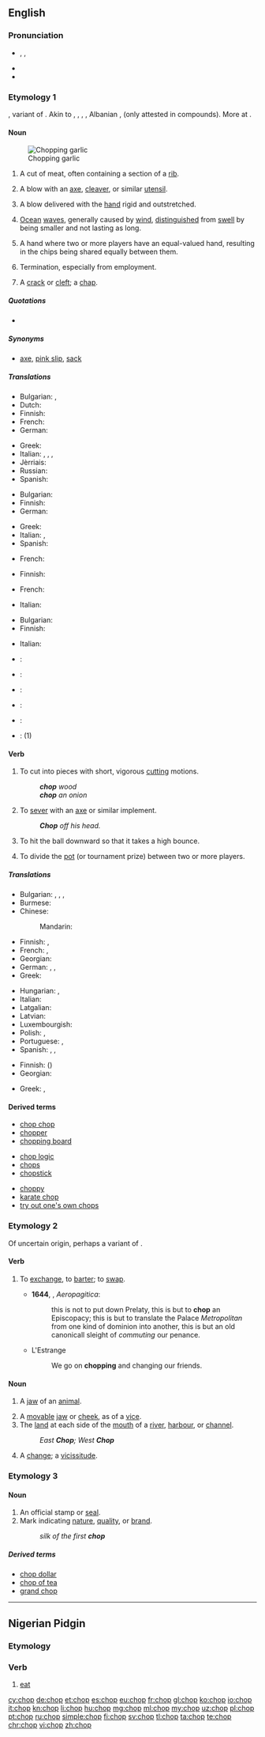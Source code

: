 {{also|chóp|chộp}}
==English==
{{wikipedia|dab=chop}}

===Pronunciation===
* {{a|UK}} {{enPR|chŏp}}, {{IPA|/tʃɒp/}}, {{X-SAMPA|/tSQp/}}
* {{audio|en-us-chop.ogg|Audio (US)}}
* {{rhymes|ɒp}}

===Etymology 1===
{{etyl|enm|en}} {{term|choppen|lang=enm}}, variant of {{term|chappen||to chop|lang=enm}}. Akin to {{etyl|nl|-}} {{term|kappen||to chop, cut, hew|lang=nl}}, {{etyl|gml|-}} {{term|koppen||to cut off, lop, poll|lang=gml}}, {{etyl|da|-}} {{term|kappe||to cut, lop off, poll|lang=da}}, {{etyl|sv|-}} {{term|kapa||to cut|lang=sv}}, Albanian {{term|copë||piece, chunk|lang=sq}}, {{etyl|ang|-}} {{term/t|ang|*cippian}} (only attested in compounds). More at {{l|en|chip}}.

====Noun====
{{en-noun}}
[[Image:Chopping garlic-01.jpg|thumb|Chopping garlic]]

# A cut of meat, often containing a section of a [[rib]].
#: {{usex|I only like lamb '''chops''' with mint jelly.|lang=en}}
# A blow with an [[axe]], [[cleaver]], or similar [[utensil]].
#: {{usex|It should take just one good '''''chop''''' to fell the sapling.|lang=en}}
# {{context|martial arts|lang=en}} A blow delivered with the [[hand]] rigid and outstretched.
#: {{usex|A karate '''chop'''.|lang=en}}
# [[ocean|Ocean]] [[wave]]s, generally caused by [[wind]], [[distinguished]] from [[swell]] by being smaller and not lasting as long.
# {{context|poker|lang=en}} A hand where two or more players have an equal-valued hand, resulting in the chips being shared equally between them.
#: {{usex|With both players having an ace-high straight, the pot was a '''chop'''.|lang=en}}
# {{context|informal|with "the"|lang=en}} Termination, especially from employment.
# {{context|dated|lang=en}} A [[crack]] or [[cleft]]; a [[chap]].

=====Quotations=====
* {{seeCites}}

=====Synonyms=====
* {{sense|dismissal, especially from employment (informal)}} [[axe]], [[pink slip]], [[sack]]

=====Translations=====
{{trans-top|cut of meat}}
* Bulgarian: {{t-|bg|пържола|f|sc=Cyrl}}, {{t-|bg|котлет|m|sc=Cyrl}}
* Dutch: {{t+|nl|karbonade|c}}
* Finnish: {{t+|fi|kyljys}}
* French: {{t+|fr|côtelette|f}}
* German: {{t+|de|Kotelett|n}}
{{trans-mid}}
* Greek: {{t+|el|παϊδάκι|n|tr=παïδακι|sc=Grek}}
* Italian: {{t-|it|costoletta}}, {{t+|it|braciola|f}}, {{t+|it|taglio|m}}, {{t+|it|costata|f}}
* Jèrriais: {{tø|roa-jer|côtelette|f}}
* Russian: {{t+|ru|отбивная|sc=Cyrl}}
* Spanish: {{t+|es|chuleta|f}}
{{trans-bottom}}

{{trans-top|blow with an axe or similar utensil}}
* Bulgarian: {{t-|bg|сечащ удар|sc=Cyrl}}
* Finnish: {{t+|fi|isku}}
* German: {{t+|de|Hieb|m}}
{{trans-mid}}
* Greek: {{t+|el|χτύπημα|n|tr=chtýpima|sc=Grek}}
* Italian: {{t+|it|colpo|m}}, {{t-|it|colpo d'ascia}}
* Spanish: {{t-|es|tajada|f}}
{{trans-bottom}}

{{trans-top|martial arts: type of blow}}
* French: {{t+|fr|atemi|m}}
{{trans-mid}}
{{trans-bottom}}

{{trans-top|ocean waves}}
* Finnish: {{t+|fi|aallokko}}
{{trans-mid}}
{{trans-bottom}}

{{trans-top|poker: result of a tied poker hand}}
* French: {{t+|fr|égalité|f}}
{{trans-mid}}
* Italian: {{t-|it|alla pari}}
{{trans-bottom}}

{{trans-top|dismissal, especially from employment}}
* Bulgarian: {{t+|bg|уволнение|n|sc=Cyrl}}
* Finnish: {{t+|fi|potkut|p}}
{{trans-mid}}
* Italian: {{t+|it|licenziamento|m}}
{{trans-bottom}}

{{checktrans-top}}
* {{ttbc|cmn}}: {{t|cmn|剁|sc=Hani}}
* {{ttbc|fr}}: {{t-|fr|coup de hache|m}}
{{trans-mid}}
* {{ttbc|it}}: {{t+|it|taglio|m}}
* {{ttbc|ja}}: {{t-|ja|チョップ|tr=chiyoppu|sc=Jpan}}
* {{ttbc|ko}}: {{t-|ko|절단|tr=cheoldan|sc=Kore}}
* {{ttbc|pt}}: {{t-|pt|costoleta|f}} (1)
{{trans-bottom}}

====Verb====
{{en-verb|chops|chopping|chopped|chopped}}

# {{context|transitive|lang=en}} To cut into pieces with short, vigorous [[cutting]] motions.
#: '''''chop''' wood''
#: '''''chop''' an onion''
# {{context|transitive|lang=en}} To [[sever]] with an [[axe]] or similar implement.
#: '''''Chop''' off his head.''
# {{context|transitive|baseball|lang=en}} To hit the ball downward so that it takes a high bounce.
# {{context|poker|lang=en}} To divide the [[pot]] (or tournament prize) between two or more players.

=====Translations=====
{{trans-top|to cut into pieces}}
* Bulgarian: {{t+|bg|накълцвам|sc=Cyrl}}, {{t+|bg|цепя|sc=Cyrl}}, {{t+|bg|сека|sc=Cyrl}}, {{t+|bg|отсичам|sc=Cyrl}}
* Burmese: {{t+|my|တုံး|tr=ton:|sc=Mymr}}
* Chinese:
*: Mandarin: {{t|cmn|砍|sc=Hani}}
* Finnish: {{t+|fi|hakata}}, {{t-|fi|pilkkoa}}
* French: {{t+|fr|hacher}}, {{t+|fr|découper}}
* Georgian: {{t-|ka|ჩეხა|sc=Geor|tr=č'exa}}
* German: {{t+|de|hacken}}, {{t-|de|zerhacken}}, {{t+|de|abhacken}}
* Greek: {{t+|el|κόβω|tr=kóvo|sc=Grek}}
{{trans-mid}}
* Hungarian: {{t+|hu|felvág}}, {{t-|hu|darabol}}
* Italian: {{t+|it|tagliare}}
* Latgalian: {{tø|ltg|škaļdeit}}
* Latvian: {{t-|lv|skaldīt}}
* Luxembourgish: {{t+|lb|hachéieren}}
* Polish: {{t-|pl|siekać}}, {{t+|pl|kroić}}
* Portuguese: {{t+|pt|picar}}, {{t-|pt|decepar}}
* Spanish: {{t+|es|cortar}}, {{t+|es|picar}}, {{t-|es|tajar}}
{{trans-bottom}}

{{trans-top|to sever with an axe or similar}}
* Finnish: {{t+|fi|hakata}} ({{t-|fi|irti}})
* Georgian: {{t-|ka|ჩეხა|sc=Geor|tr=č'exa}}
{{trans-mid}}
* Greek: {{t+|el|κόβω|tr=kóvo|sc=Grek}}, {{t+|el|τέμνω|tr=témno|sc=Grek}}
{{trans-bottom}}

{{trans-top|baseball: to hit the ball downward}}
{{trans-mid}}
{{trans-bottom}}

{{trans-top|poker: to divide the pot}}
{{trans-mid}}
{{trans-bottom}}

====Derived terms====
{{rel-top3|Terms derived from the noun or verb ''chop''}}
* [[chop chop]]
* [[chopper]]
* [[chopping board]]
{{rel-mid3}}
* [[chop logic]]
* [[chops]]
* [[chopstick]]
{{rel-mid3}}
* [[choppy]]
* [[karate chop]]
* [[try out one's own chops]]
{{rel-bottom}}

===Etymology 2===
Of uncertain origin, perhaps a variant of {{term|chap}}.

====Verb====
{{en-verb|chops|chopping|chopped}}

# {{context|obsolete|lang=en}} To [[exchange]], to [[barter]]; to [[swap]].
#* '''1644''', {{w|John Milton}}, ''Aeropagitica'':
#*: this is not to put down Prelaty, this is but to '''chop''' an Episcopacy; this is but to translate the Palace ''Metropolitan'' from one kind of dominion into another, this is but an old canonicall sleight of ''commuting'' our penance.
#* L'Estrange
#*: We go on '''chopping''' and changing our friends.

====Noun====
{{en-noun}}

# {{context|mostly|in the plural|lang=en}} A [[jaw]] of an [[animal]].
# A [[movable]] [[jaw]] or [[cheek]], as of a [[vice]].
# The [[land]] at each side of the [[mouth]] of a [[river]], [[harbour]], or [[channel]].
#: ''East '''Chop'''; West '''Chop'''''
# A [[change]]; a [[vicissitude]].
#: {{rfquotek|Marryat}}

===Etymology 3===
{{etyl|hi|en}} {{term|छाप|tr=ćhāp||stamp|lang=hi|sc=Deva}}

====Noun====
{{en-noun}}

# An official stamp or [[seal]].
# Mark indicating [[nature]], [[quality]], or [[brand]].
#: ''silk of the first '''chop'''''

=====Derived terms=====
* [[chop dollar]]
* [[chop of tea]]
* [[grand chop]]

----

==Nigerian Pidgin==

===Etymology===
{{rfe|lang=pcm}}

===Verb===
{{head|pcm|verb}}

# [[eat]]

[[cy:chop]]
[[de:chop]]
[[et:chop]]
[[es:chop]]
[[eu:chop]]
[[fr:chop]]
[[gl:chop]]
[[ko:chop]]
[[io:chop]]
[[it:chop]]
[[kn:chop]]
[[li:chop]]
[[hu:chop]]
[[mg:chop]]
[[ml:chop]]
[[my:chop]]
[[uz:chop]]
[[pl:chop]]
[[pt:chop]]
[[ru:chop]]
[[simple:chop]]
[[fi:chop]]
[[sv:chop]]
[[tl:chop]]
[[ta:chop]]
[[te:chop]]
[[chr:chop]]
[[vi:chop]]
[[zh:chop]]